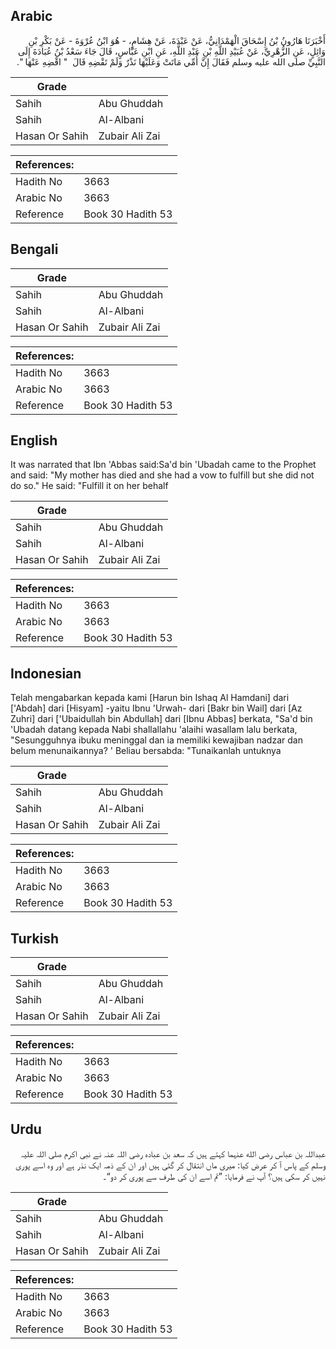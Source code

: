 ## Arabic


<div dir="rtl" lang="ar" style={{fontSize:'larger',backgroundColor:'#f8f9fa',padding:20}}>
أَخْبَرَنَا هَارُونُ بْنُ إِسْحَاقَ الْهَمْدَانِيُّ، عَنْ عَبْدَةَ، عَنْ هِشَامٍ، - هُوَ ابْنُ عُرْوَةَ - عَنْ بَكْرِ بْنِ وَائِلٍ، عَنِ الزُّهْرِيِّ، عَنْ عُبَيْدِ اللَّهِ بْنِ عَبْدِ اللَّهِ، عَنِ ابْنِ عَبَّاسٍ، قَالَ جَاءَ سَعْدُ بْنُ عُبَادَةَ إِلَى النَّبِيِّ صلى الله عليه وسلم فَقَالَ إِنَّ أُمِّي مَاتَتْ وَعَلَيْهَا نَذْرٌ وَلَمْ تَقْضِهِ قَالَ ‏ "‏ اقْضِهِ عَنْهَا ‏"‏‏.‏
</div>
<div style={{backgroundColor:'#f8f9fa',padding:20, marginBottom: 10}}><table> <thead> <tr> <th>Grade</th> <th></th> </tr> </thead> <tbody> <tr><td>Sahih</td><td>Abu Ghuddah</td></tr><tr><td>Sahih</td><td>Al-Albani</td></tr><tr><td>Hasan Or Sahih</td><td>Zubair Ali Zai</td></tr></tbody></table><table> <thead> <tr> <th>References:</th> <th></th> </tr> </thead> <tbody><tr><td>Hadith No</td><td>3663</td></tr><tr><td>Arabic No</td><td>3663</td></tr><tr><td>Reference</td><td>Book 30 Hadith 53</td></tr></tbody></table></div>

## Bengali


<div dir="ltr" lang="bn" style={{fontSize:'larger',backgroundColor:'#f8f9fa',padding:20}}>

</div>
<div style={{backgroundColor:'#f8f9fa',padding:20, marginBottom: 10}}><table> <thead> <tr> <th>Grade</th> <th></th> </tr> </thead> <tbody> <tr><td>Sahih</td><td>Abu Ghuddah</td></tr><tr><td>Sahih</td><td>Al-Albani</td></tr><tr><td>Hasan Or Sahih</td><td>Zubair Ali Zai</td></tr></tbody></table><table> <thead> <tr> <th>References:</th> <th></th> </tr> </thead> <tbody><tr><td>Hadith No</td><td>3663</td></tr><tr><td>Arabic No</td><td>3663</td></tr><tr><td>Reference</td><td>Book 30 Hadith 53</td></tr></tbody></table></div>

## English


<div dir="ltr" lang="en" style={{fontSize:'larger',backgroundColor:'#f8f9fa',padding:20}}>
It was narrated that Ibn 'Abbas said:Sa'd bin 'Ubadah came to the Prophet and said: "My mother has died and she had a vow to fulfill but she did not do so." He said: "Fulfill it on her behalf
</div>
<div style={{backgroundColor:'#f8f9fa',padding:20, marginBottom: 10}}><table> <thead> <tr> <th>Grade</th> <th></th> </tr> </thead> <tbody> <tr><td>Sahih</td><td>Abu Ghuddah</td></tr><tr><td>Sahih</td><td>Al-Albani</td></tr><tr><td>Hasan Or Sahih</td><td>Zubair Ali Zai</td></tr></tbody></table><table> <thead> <tr> <th>References:</th> <th></th> </tr> </thead> <tbody><tr><td>Hadith No</td><td>3663</td></tr><tr><td>Arabic No</td><td>3663</td></tr><tr><td>Reference</td><td>Book 30 Hadith 53</td></tr></tbody></table></div>

## Indonesian


<div dir="ltr" lang="id" style={{fontSize:'larger',backgroundColor:'#f8f9fa',padding:20}}>
Telah mengabarkan kepada kami [Harun bin Ishaq Al Hamdani] dari ['Abdah] dari [Hisyam] -yaitu Ibnu 'Urwah- dari [Bakr bin Wail] dari [Az Zuhri] dari ['Ubaidullah bin Abdullah] dari [Ibnu Abbas] berkata, "Sa'd bin 'Ubadah datang kepada Nabi shallallahu 'alaihi wasallam lalu berkata, "Sesungguhnya ibuku meninggal dan ia memiliki kewajiban nadzar dan belum menunaikannya? ' Beliau bersabda: "Tunaikanlah untuknya
</div>
<div style={{backgroundColor:'#f8f9fa',padding:20, marginBottom: 10}}><table> <thead> <tr> <th>Grade</th> <th></th> </tr> </thead> <tbody> <tr><td>Sahih</td><td>Abu Ghuddah</td></tr><tr><td>Sahih</td><td>Al-Albani</td></tr><tr><td>Hasan Or Sahih</td><td>Zubair Ali Zai</td></tr></tbody></table><table> <thead> <tr> <th>References:</th> <th></th> </tr> </thead> <tbody><tr><td>Hadith No</td><td>3663</td></tr><tr><td>Arabic No</td><td>3663</td></tr><tr><td>Reference</td><td>Book 30 Hadith 53</td></tr></tbody></table></div>

## Turkish


<div dir="ltr" lang="tr" style={{fontSize:'larger',backgroundColor:'#f8f9fa',padding:20}}>

</div>
<div style={{backgroundColor:'#f8f9fa',padding:20, marginBottom: 10}}><table> <thead> <tr> <th>Grade</th> <th></th> </tr> </thead> <tbody> <tr><td>Sahih</td><td>Abu Ghuddah</td></tr><tr><td>Sahih</td><td>Al-Albani</td></tr><tr><td>Hasan Or Sahih</td><td>Zubair Ali Zai</td></tr></tbody></table><table> <thead> <tr> <th>References:</th> <th></th> </tr> </thead> <tbody><tr><td>Hadith No</td><td>3663</td></tr><tr><td>Arabic No</td><td>3663</td></tr><tr><td>Reference</td><td>Book 30 Hadith 53</td></tr></tbody></table></div>

## Urdu


<div dir="rtl" lang="ur" style={{fontSize:'larger',backgroundColor:'#f8f9fa',padding:20}}>
عبداللہ بن عباس رضی الله عنہما کہتے ہیں کہ سعد بن عبادہ رضی اللہ عنہ نے نبی اکرم صلی اللہ علیہ وسلم کے پاس آ کر عرض کیا: میری ماں انتقال کر گئی ہیں اور ان کے ذمہ ایک نذر ہے اور وہ اسے پوری نہیں کر سکی ہیں؟ آپ نے فرمایا: ”تم اسے ان کی طرف سے پوری کر دو“۔
</div>
<div style={{backgroundColor:'#f8f9fa',padding:20, marginBottom: 10}}><table> <thead> <tr> <th>Grade</th> <th></th> </tr> </thead> <tbody> <tr><td>Sahih</td><td>Abu Ghuddah</td></tr><tr><td>Sahih</td><td>Al-Albani</td></tr><tr><td>Hasan Or Sahih</td><td>Zubair Ali Zai</td></tr></tbody></table><table> <thead> <tr> <th>References:</th> <th></th> </tr> </thead> <tbody><tr><td>Hadith No</td><td>3663</td></tr><tr><td>Arabic No</td><td>3663</td></tr><tr><td>Reference</td><td>Book 30 Hadith 53</td></tr></tbody></table></div>